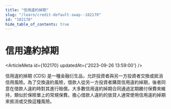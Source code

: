 ```yaml
---
title: "信用違約掉期"
slug: "/learn/credit-default-swap--102170"
id: "102170"
hide_table_of_contents: true
---
```



# 信用違約掉期

<ArticleMeta id={102170} updatedAt={'2023-09-26 13:59:00'} />
<div className='border-solid border-b border-t-0 my-4 border-[var(--ifm-color-gray-300)]' />

信用違約掉期 (CDS) 是一種金融衍生品，允許投資者與另一方投資者交換或抵消信用風險。為了交換違約風險，借款人從另一方投資者購買信用違約掉期，後者同意在借款人違約時對其進行賠償。大多數信用違約掉期合同通過定期繳付保費來維持，類似於保險單上的常規保費。擔心借款人違約的放貸人通常使用信用違約掉期來抵消或交換這種風險。

